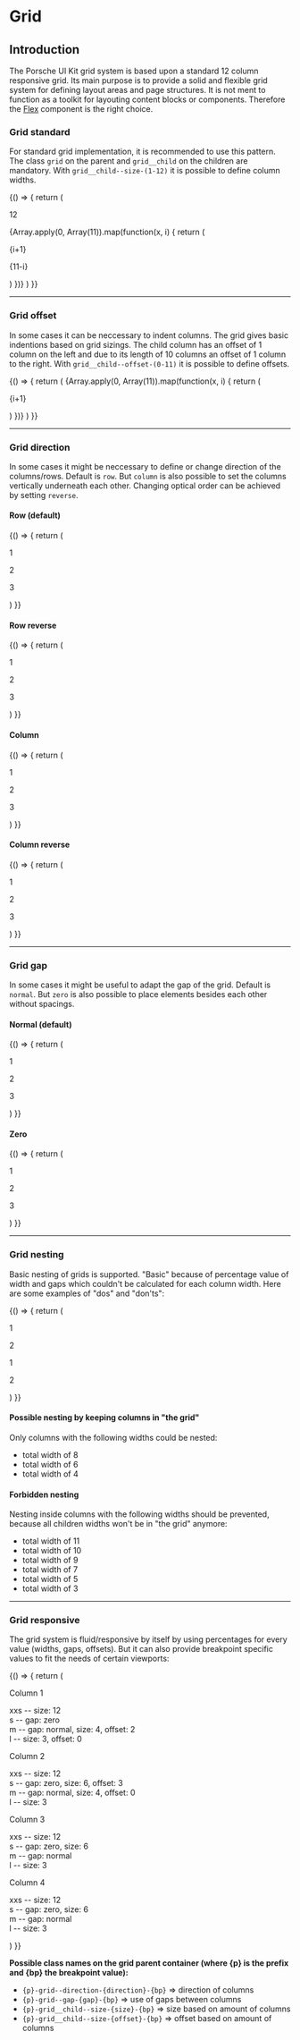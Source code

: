 
# Grid

## Introduction

The Porsche UI Kit grid system is based upon a standard 12 column responsive grid. Its main purpose is to provide a solid and flexible grid system for defining layout areas and page structures. It is not ment to function as a toolkit for layouting content blocks or components. Therefore the [Flex](#/layout/flex) component is the right choice.

### Grid standard

For standard grid implementation, it is recommended to use this pattern. The class `grid` on the parent and `grid__child` on the children are mandatory. With `grid__child--size-(1-12)` it is possible to define column widths.

<Example className="sg-example-grid">
  {() => {
    return (
      <React.Fragment>
        <p-grid>
          <p-grid-child size={12}>
            <p className="sg-example-item">
              12
            </p>
          </p-grid-child>
        </p-grid>
        {Array.apply(0, Array(11)).map(function(x, i) {
          return (
            <p-grid key={i}>
              <p-grid-child size={i + 1}>
                <p className="sg-example-item">{i+1}</p>
              </p-grid-child>
              <p-grid-child size={11 - i}>
                <p className="sg-example-item">{11-i}</p>
              </p-grid-child>
            </p-grid>
          )
        })}
      </React.Fragment>
    )
  }}
</Example>

---

### Grid offset

In some cases it can be neccessary to indent columns. The grid gives basic indentions based on grid sizings. The child column has an offset of 1 column on the left and due to its length of 10 columns an offset of 1 column to the right. With `grid__child--offset-(0-11)` it is possible to define offsets.

<Example className="sg-example-grid">
  {() => {
    return (
      <React.Fragment>
        {Array.apply(0, Array(11)).map(function(x, i) {
          return (
            <p-grid key={i}>
              <p-grid-child offset={i + 1} size={11 - i}>
                <p className="sg-example-item">{i+1}</p>
              </p-grid-child>
            </p-grid>
          )
        })}
      </React.Fragment>
    )
  }}
</Example>

---

### Grid direction

In some cases it might be neccessary to define or change direction of the columns/rows. Default is `row`. But `column` is also possible to set the columns vertically underneath each other. Changing optical order can be achieved by setting `reverse`.

#### Row (default)

<Example className="sg-example-grid">
  {() => {
    return (
      <React.Fragment>
        <p-grid direction="row">
          <p-grid-child size={4}>
            <p className="sg-example-item">
              1
            </p>
          </p-grid-child>
          <p-grid-child size={4}>
            <p className="sg-example-item">
              2
            </p>
          </p-grid-child>
          <p-grid-child size={4}>
            <p className="sg-example-item">
              3
            </p>
          </p-grid-child>
        </p-grid>
      </React.Fragment>
    )
  }}
</Example>

#### Row reverse

<Example className="sg-example-grid">
  {() => {
    return (
      <React.Fragment>
        <p-grid direction="row-reverse">
          <p-grid-child size={4}>
            <p className="sg-example-item">
              1
            </p>
          </p-grid-child>
          <p-grid-child size={4}>
            <p className="sg-example-item">
              2
            </p>
          </p-grid-child>
          <p-grid-child size={4}>
            <p className="sg-example-item">
              3
            </p>
          </p-grid-child>
        </p-grid>
      </React.Fragment>
    )
  }}
</Example>

#### Column

<Example className="sg-example-grid">
  {() => {
    return (
      <React.Fragment>
        <p-grid direction="column">
          <p-grid-child size={4}>
            <p className="sg-example-item">
              1
            </p>
          </p-grid-child>
          <p-grid-child size={4}>
            <p className="sg-example-item">
              2
            </p>
          </p-grid-child>
          <p-grid-child size={4}>
            <p className="sg-example-item">
              3
            </p>
          </p-grid-child>
        </p-grid>
      </React.Fragment>
    )
  }}
</Example>

#### Column reverse

<Example className="sg-example-grid">
  {() => {
    return (
      <React.Fragment>
        <p-grid direction="column-reverse">
          <p-grid-child size={4}>
            <p className="sg-example-item">
              1
            </p>
          </p-grid-child>
          <p-grid-child size={4}>
            <p className="sg-example-item">
              2
            </p>
          </p-grid-child>
          <p-grid-child size={4}>
            <p className="sg-example-item">
              3
            </p>
          </p-grid-child>
        </p-grid>
      </React.Fragment>
    )
  }}
</Example>

---

### Grid gap

In some cases it might be useful to adapt the gap of the grid. Default is `normal`. But `zero` is also possible to place elements besides each other without spacings.

#### Normal (default)

<Example className="sg-example-grid">
  {() => {
    return (
      <React.Fragment>
        <p-grid gap="normal">
          <p-grid-child size={4}>
            <p className="sg-example-item">
              1
            </p>
          </p-grid-child>
          <p-grid-child size={4}>
            <p className="sg-example-item">
              2
            </p>
          </p-grid-child>
          <p-grid-child size={4}>
            <p className="sg-example-item">
              3
            </p>
          </p-grid-child>
        </p-grid>
      </React.Fragment>
    )
  }}
</Example>

#### Zero

<Example className="sg-example-grid">
  {() => {
    return (
      <React.Fragment>
        <p-grid gap="zero">
          <p-grid-child size={4}>
            <p className="sg-example-item">
              1
            </p>
          </p-grid-child>
          <p-grid-child size={4}>
            <p className="sg-example-item">
              2
            </p>
          </p-grid-child>
          <p-grid-child size={4}>
            <p className="sg-example-item">
              3
            </p>
          </p-grid-child>
        </p-grid>
      </React.Fragment>
    )
  }}
</Example>

---

### Grid nesting

Basic nesting of grids is supported. "Basic" because of percentage value of width and gaps which couldn't be calculated for each column width. Here are some examples of "dos" and "don'ts":

<Example className="sg-example-grid">
  {() => {
    return (
      <React.Fragment>
        <p-grid>
          <p-grid-child size={6}>
            <div className="sg-example-item-outer">
              <p-grid>
                <p-grid-child size={6}>
                  <p className="sg-example-item">
                    1
                  </p>
                </p-grid-child>
                <p-grid-child size={6}>
                  <p className="sg-example-item">
                    2
                  </p>
                </p-grid-child>
              </p-grid>
            </div>
          </p-grid-child>
          <p-grid-child size={6}>
            <div className="sg-example-item-outer">
              <p-grid>
                <p-grid-child size={4}>
                  <p className="sg-example-item">
                    1
                  </p>
                </p-grid-child>
                <p-grid-child size={8}>
                  <p className="sg-example-item">
                    2
                  </p>
                </p-grid-child>
              </p-grid>
            </div>
          </p-grid-child>
        </p-grid>
      </React.Fragment>
    )
  }}
</Example>

#### Possible nesting by keeping columns in "the grid"

Only columns with the following widths could be nested:

* total width of 8
* total width of 6
* total width of 4

#### Forbidden nesting

Nesting inside columns with the following widths should be prevented, because all children widths won't be in "the grid" anymore:

* total width of 11
* total width of 10
* total width of 9
* total width of 7
* total width of 5
* total width of 3

---

### Grid responsive

The grid system is fluid/responsive by itself by using percentages for every value (widths, gaps, offsets). But it can also provide breakpoint specific values to fit the needs of certain viewports:

<Example className="sg-example-grid">
  {() => {
    return (
      <React.Fragment>
        <p-grid gap-responsive='{"base": "normal", "s": "zero", "m": "normal"}'>
          <p-grid-child className="p-flex" size-responsive='{"base": 12, "m": 4, "l": 3}' offset-responsive='{"base": 0, "m": 2, "l": 0}'>
            <div className="p-flex__child p-flex__child--auto" className="sg-example-item">
              <p type="4-thin">Column 1</p>
              <p>
                xxs -- size: 12 <br />s -- gap: zero <br />m -- gap: normal, size: 4, offset: 2<br />l -- size: 3,
                offset: 0
              </p>
            </div>
          </p-grid-child>
          <p-grid-child
            className="p-flex"
            size-responsive='{
              "base": 12,
              "s": 6,
              "m": 4,
              "l": 3
            }'
            offset-responsive='{"base": 0, "s": 3, "m": 0}'
          >
            <div className="p-flex__child p-flex__child--auto" className="sg-example-item">
              <p type="4-thin">Column 2</p>
              <p>
                xxs -- size: 12 <br />s -- gap: zero, size: 6, offset: 3<br />m -- gap: normal, size: 4, offset: 0<br />l
                -- size: 3
              </p>
            </div>
          </p-grid-child>
          <p-grid-child
            className="p-flex"
            size-responsive='{
              "base": 12,
              "s": 6,
              "l": 3
            }'
          >
            <div className="p-flex__child p-flex__child--auto" className="sg-example-item">
              <p type="4-thin">Column 3</p>
              <p>
                xxs -- size: 12 <br />s -- gap: zero, size: 6<br />m -- gap: normal
                <br />l -- size: 3
              </p>
            </div>
          </p-grid-child>
          <p-grid-child
            className="p-flex"
            size-responsive='{
              "base": 12,
              "s": 6,
              "l": 3
            }'
          >
            <div className="p-flex__child p-flex__child--auto" className="sg-example-item">
              <p type="4-thin">Column 4</p>
              <p>
                xxs -- size: 12 <br />s -- gap: zero, size: 6<br />m -- gap: normal
                <br />l -- size: 3
              </p>
            </div>
          </p-grid-child>
        </p-grid>
      </React.Fragment>
    )
  }}
</Example>

**Possible class names on the grid parent container (where {p} is the prefix and {bp} the breakpoint value):**
* `{p}-grid--direction-{direction}-{bp}` => direction of columns
* `{p}-grid--gap-{gap}-{bp}` => use of gaps between columns
* `{p}-grid__child--size-{size}-{bp}` => size based on amount of columns
* `{p}-grid__child--size-{offset}-{bp}` => offset based on amount of columns
